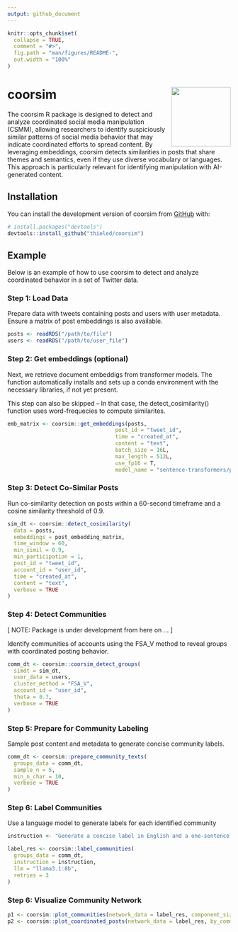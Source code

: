 ```yaml
---
output: github_document
---
```


<!-- README.md is generated from README.Rmd. Please edit that file -->

```r
knitr::opts_chunk$set(
  collapse = TRUE,
  comment = "#>",
  fig.path = "man/figures/README-",
  out.width = "100%"
)
```

# coorsim <img src="man/figures/logo.png" align="right" height="134" alt="" />

<!-- badges: start -->
<!-- badges: end -->

The coorsim R package is designed to detect and analyze coordinated social media manipulation (CSMM), allowing researchers to identify suspiciously similar patterns of social media behavior that may indicate coordinated efforts to spread content. By leveraging embeddings, coorsim detects similarities in posts that share themes and semantics, even if they use diverse vocabulary or languages. This approach is particularly relevant for identifying manipulation with AI-generated content.

## Installation

You can install the development version of coorsim from [GitHub](https://github.com/) with:

```r
# install.packages("devtools")
devtools::install_github("thieled/coorsim")
```


## Example

Below is an example of how to use coorsim to detect and analyze coordinated behavior in a set of Twitter data.

### Step 1: Load Data
Prepare data with tweets containing posts and users with user metadata. Ensure a matrix of post embeddings is also available.

```r
posts <- readRDS("/path/to/file")
users <- readRDS("/path/to/user_file")

```

### Step 2: Get embeddings (optional)

Next, we retrieve document embeddigs from transformer models.
The function automatically installs and sets up a conda environment with the necessary libraries, if not yet present.

This step can also be skipped -- In that case, the detect_cosimilarity() function uses word-frequecies
to compute similarites.

```r
emb_matrix <- coorsim::get_embeddings(posts,
                                  post_id = "tweet_id", 
                                  time = "created_at",
                                  content = "text",
                                  batch_size = 16L, 
                                  max_length = 512L, 
                                  use_fp16 = T,
                                  model_name = "sentence-transformers/paraphrase-multilingual-MiniLM-L12-v2")
```


### Step 3: Detect Co-Similar Posts
Run co-similarity detection on posts within a 60-second timeframe and a cosine similarity threshold of 0.9.

```r
sim_dt <- coorsim::detect_cosimilarity(
  data = posts,
  embeddings = post_embedding_matrix,
  time_window = 60,
  min_simil = 0.9,
  min_participation = 1,
  post_id = "tweet_id",
  account_id = "user_id",
  time = "created_at",
  content = "text",
  verbose = TRUE
)
```

### Step 4: Detect Communities

[ NOTE: Package is under development from here on ... ]

Identify communities of accounts using the FSA_V method to reveal groups with coordinated posting behavior.
```r
comm_dt <- coorsim::coorsim_detect_groups(
  simdt = sim_dt,
  user_data = users,
  cluster_method = "FSA_V",
  account_id = "user_id",
  theta = 0.7,
  verbose = TRUE
)
```

### Step 5: Prepare for Community Labeling
Sample post content and metadata to generate concise community labels.

```r
comm_dt <- coorsim::prepare_community_texts(
  groups_data = comm_dt,
  sample_n = 5,
  min_n_char = 10,
  verbose = TRUE
)
```

### Step 6: Label Communities
Use a language model to generate labels for each identified community
```r
instruction <- "Generate a concise label in English and a one-sentence description that summarizes the themes, tone, and regional focus of this community of Twitter users. The account names, locations, short bios, and sampled posts are provided below. Use '[LABEL:]' for the label and '[DESCRIPTION:]' for the description. Provide no additional output."

label_res <- coorsim::label_communities(
  groups_data = comm_dt,
  instruction = instruction,
  llm = "llama3.1:8b",
  retries = 3
)
```

### Step 6: Visualize Community Network
```r
p1 <- coorsim::plot_communities(network_data = label_res, component_size_threshold = 3)
p2 <- coorsim::plot_coordinated_posts(network_data = label_res, by_community = TRUE)
```

